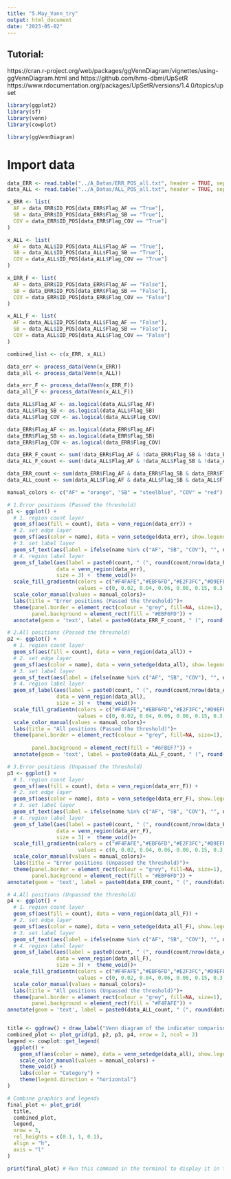 ```yaml
---
title: "5.May_Vann_try"
output: html_document
date: "2023-05-02"
---
```

## Tutorial:
https://cran.r-project.org/web/packages/ggVennDiagram/vignettes/using-ggVennDiagram.html
and
https://github.com/hms-dbmi/UpSetR
https://www.rdocumentation.org/packages/UpSetR/versions/1.4.0/topics/upset

```r
library(ggplot2)
library(sf)
library(venn)
library(cowplot)

library(ggVennDiagram)
```

# Import data
```r
data_ERR <- read.table("../A_Datas/ERR_POS_all.txt", header = TRUE, sep = "\t")
data_ALL <- read.table("../A_Datas/ALL_POS_all.txt", header = TRUE, sep = "\t")
```


```r
x_ERR <- list(
  AF = data_ERR$ID_POS[data_ERR$Flag_AF == "True"],
  SB = data_ERR$ID_POS[data_ERR$Flag_SB == "True"],
  COV = data_ERR$ID_POS[data_ERR$Flag_COV == "True"]
)

x_ALL <- list(
  AF = data_ALL$ID_POS[data_ALL$Flag_AF == "True"],
  SB = data_ALL$ID_POS[data_ALL$Flag_SB == "True"],
  COV = data_ALL$ID_POS[data_ALL$Flag_COV == "True"]
)

x_ERR_F <- list(
  AF = data_ERR$ID_POS[data_ERR$Flag_AF == "False"],
  SB = data_ERR$ID_POS[data_ERR$Flag_SB == "False"],
  COV = data_ERR$ID_POS[data_ERR$Flag_COV == "False"]
)

x_ALL_F <- list(
  AF = data_ALL$ID_POS[data_ALL$Flag_AF == "False"],
  SB = data_ALL$ID_POS[data_ALL$Flag_SB == "False"],
  COV = data_ALL$ID_POS[data_ALL$Flag_COV == "False"]
)

combined_list <- c(x_ERR, x_ALL)
```

```r
data_err <- process_data(Venn(x_ERR))
data_all <- process_data(Venn(x_ALL))

data_err_F <- process_data(Venn(x_ERR_F))
data_all_F <- process_data(Venn(x_ALL_F))

data_ALL$Flag_AF <- as.logical(data_ALL$Flag_AF)
data_ALL$Flag_SB <- as.logical(data_ALL$Flag_SB)
data_ALL$Flag_COV <- as.logical(data_ALL$Flag_COV)

data_ERR$Flag_AF <- as.logical(data_ERR$Flag_AF)
data_ERR$Flag_SB <- as.logical(data_ERR$Flag_SB)
data_ERR$Flag_COV <- as.logical(data_ERR$Flag_COV)

data_ERR_F_count <- sum(!data_ERR$Flag_AF & !data_ERR$Flag_SB & !data_ERR$Flag_COV)
data_ALL_F_count <- sum(!data_ALL$Flag_AF & !data_ALL$Flag_SB & !data_ALL$Flag_COV)

data_ERR_count <- sum(data_ERR$Flag_AF & data_ERR$Flag_SB & data_ERR$Flag_COV)
data_ALL_count <- sum(data_ALL$Flag_AF & data_ALL$Flag_SB & data_ALL$Flag_COV)
```

```r
manual_colors <- c("AF" = "orange", "SB" = "steelblue", "COV" = "red")

# 1.Error positions (Passed the threshold)
p1 <- ggplot() +
  # 1. region count layer
  geom_sf(aes(fill = count), data = venn_region(data_err)) +
  # 2. set edge layer
  geom_sf(aes(color = name), data = venn_setedge(data_err), show.legend = FALSE, size = 2) +
  # 3. set label layer
  geom_sf_text(aes(label = ifelse(name %in% c("AF", "SB", "COV"), "", name)), data = venn_setlabel(data_err)) +
  # 4. region label layer
  geom_sf_label(aes(label = paste0(count, " (", round(count/nrow(data_ERR)*100, 3), "%)")),
                data = venn_region(data_err),
                size = 3) +  theme_void()+ 
  scale_fill_gradientn(colors = c("#F4FAFE","#EBF6FD","#E2F3FC","#D9EFFB","#B5E1F7","#ACDEF6","#A3DBF5","#9AD8F4","#91D4F3","#82C7F8","#6FBEF7","#5CB6F6","#499DF5"), 
                       values = c(0, 0.02, 0.04, 0.06, 0.08, 0.15, 0.3, 0.4, 0.5, 0.6, 0.7, 0.8, 0.9, 1), limits = c(0, 280000), guide = "none")+
  scale_color_manual(values = manual_colors)+
  labs(title = "Error positions (Passed the threshold)")+
  theme(panel.border = element_rect(colour = "grey", fill=NA, size=1), 
        panel.background = element_rect(fill = "#EBF6FD")) +
  annotate(geom = 'text', label = paste0(data_ERR_F_count, " (", round(data_ERR_F_count/nrow(data_ERR)*100, 3), "%)"), x = -Inf, y = Inf, hjust = -1.4, vjust = 1.5, size = 5)

# 2.All positions (Passed the threshold)
p2 <- ggplot() +
  # 1. region count layer
  geom_sf(aes(fill = count), data = venn_region(data_all)) +
  # 2. set edge layer
  geom_sf(aes(color = name), data = venn_setedge(data_all), show.legend = FALSE, size = 2) +
  # 3. set label layer
  geom_sf_text(aes(label = ifelse(name %in% c("AF", "SB", "COV"), "", name)), data = venn_setlabel(data_all)) +
  # 4. region label layer
  geom_sf_label(aes(label = paste0(count, " (", round(count/nrow(data_ALL)*100, 3), "%)")),
                data = venn_region(data_all),
                size = 3) +  theme_void()+ 
  scale_fill_gradientn(colors = c("#F4FAFE","#EBF6FD","#E2F3FC","#D9EFFB","#B5E1F7","#ACDEF6","#A3DBF5","#9AD8F4","#91D4F3","#82C7F8","#6FBEF7","#5CB6F6","#499DF5"), 
                       values = c(0, 0.02, 0.04, 0.06, 0.08, 0.15, 0.3, 0.4, 0.5, 0.6, 0.7, 0.8, 0.9, 1), limits = c(0, 280000), guide = "none")+
  scale_color_manual(values = manual_colors)+
  labs(title = "All positions (Passed the threshold)")+
  theme(panel.border = element_rect(colour = "grey", fill=NA, size=1),   # 给图加一个边框
  
        panel.background = element_rect(fill = "#6FBEF7")) +
  annotate(geom = 'text', label = paste0(data_ALL_F_count, " (", round(data_ALL_F_count/nrow(data_ALL)*100, 3), "%)"), x = -Inf, y = Inf, hjust = -1.05, vjust = 1.5, size = 5)

# 3.Error positions (Unpassed the threshold)
p3 <- ggplot() +
  # 1. region count layer
  geom_sf(aes(fill = count), data = venn_region(data_err_F)) +
  # 2. set edge layer
  geom_sf(aes(color = name), data = venn_setedge(data_err_F), show.legend = FALSE, size = 2) +
  # 3. set label layer
  geom_sf_text(aes(label = ifelse(name %in% c("AF", "SB", "COV"), "", name)), data = venn_setlabel(data_err_F)) +
  # 4. region label layer
  geom_sf_label(aes(label = paste0(count, " (", round(count/nrow(data_ERR)*100, 3), "%)")),
                data = venn_region(data_err_F),
                size = 3) +  theme_void()+ 
  scale_fill_gradientn(colors = c("#F4FAFE","#EBF6FD","#E2F3FC","#D9EFFB","#B5E1F7","#ACDEF6","#A3DBF5","#9AD8F4","#91D4F3","#82C7F8","#6FBEF7","#5CB6F6","#499DF5"), 
                       values = c(0, 0.02, 0.04, 0.06, 0.08, 0.15, 0.3, 0.4, 0.5, 0.6, 0.7, 0.8, 0.9, 1), limits = c(0, 280000), guide = "none")+
  scale_color_manual(values = manual_colors)+
  labs(title = "Error positions (Unpassed the threshold)")+
  theme(panel.border = element_rect(colour = "grey", fill=NA, size=1),
        panel.background = element_rect(fill = "#EBF6FD")) +
annotate(geom = 'text', label = paste0(data_ERR_count, " (", round(data_ERR_count/nrow(data_ERR)*100, 3), "%)"), x = -Inf, y = Inf, hjust = -1.55, vjust = 1.5, size = 5)

# 4.All positions (Unpassed the threshold)
p4 <- ggplot() +
  # 1. region count layer
  geom_sf(aes(fill = count), data = venn_region(data_all_F)) +
  # 2. set edge layer
  geom_sf(aes(color = name), data = venn_setedge(data_all_F), show.legend = FALSE, size = 2) +
  # 3. set label layer
  geom_sf_text(aes(label = ifelse(name %in% c("AF", "SB", "COV"), "", name)), data = venn_setlabel(data_all_F)) +
  # 4. region label layer
  geom_sf_label(aes(label = paste0(count, " (", round(count/nrow(data_ALL)*100, 3), "%)")),
                data = venn_region(data_all_F),
                size = 3) +  theme_void()+ 
  scale_fill_gradientn(colors = c("#F4FAFE","#EBF6FD","#E2F3FC","#D9EFFB","#B5E1F7","#ACDEF6","#A3DBF5","#9AD8F4","#91D4F3","#82C7F8","#6FBEF7","#5CB6F6","#499DF5"), 
                       values = c(0, 0.02, 0.04, 0.06, 0.08, 0.15, 0.3, 0.4, 0.5, 0.6, 0.7, 0.8, 0.9, 1), limits = c(0, 280000), guide = "none")+
  scale_color_manual(values = manual_colors)+
  labs(title = "All positions (Unpassed the threshold)")+
  theme(panel.border = element_rect(colour = "grey", fill=NA, size=1),
        panel.background = element_rect(fill = "#F4FAFE")) +
annotate(geom = 'text', label = paste0(data_ALL_count, " (", round(data_ALL_count/nrow(data_ALL)*100, 3), "%)"), x = -Inf, y = Inf, hjust = -1.8, vjust = 1.5, size = 5)


title <- ggdraw() + draw_label("Venn diagram of the indicator comparison")
combined_plot <- plot_grid(p1, p2, p3, p4, nrow = 2, ncol = 2)
legend <- cowplot::get_legend(
  ggplot() +
    geom_sf(aes(color = name), data = venn_setedge(data_all), show.legend = TRUE, size = 2) +
    scale_color_manual(values = manual_colors) +
    theme_void() +
    labs(color = "Category") +
    theme(legend.direction = "horizontal")
)

# Combine graphics and legends
final_plot <- plot_grid(
  title,
  combined_plot, 
  legend, 
  nrow = 3, 
  rel_heights = c(0.1, 1, 0.1), 
  align = "h", 
  axis = "l"
)

print(final_plot) # Run this command in the terminal to display it in the drawing window
```

